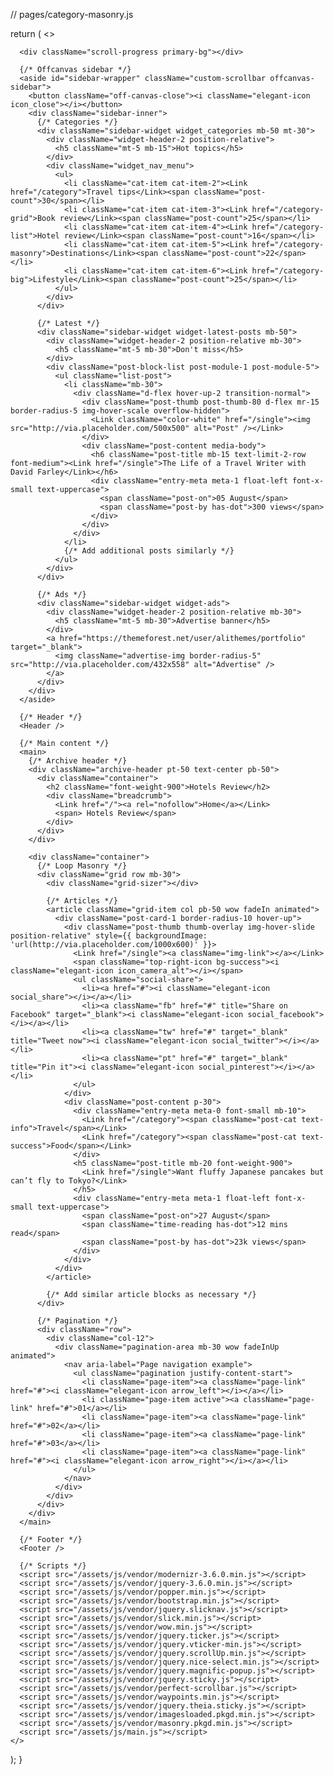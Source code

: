 // pages/category-masonry.js

  return (
    <>
      <Head>
        <meta charSet="utf-8" />
        <meta httpEquiv="x-ua-compatible" content="ie=edge" />
        <title>Stories - Category Masonry</title>
        <meta name="description" content="" />
        <meta name="viewport" content="width=device-width, initial-scale=1" />
        <link rel="shortcut icon" href="/assets/imgs/theme/favicon.png" />
        <link rel="stylesheet" href="/assets/css/style.css" />
        <link rel="stylesheet" href="/assets/css/widgets.css" />
        <link rel="stylesheet" href="/assets/css/responsive.css" />
      </Head>

      <div className="scroll-progress primary-bg"></div>

      {/* Offcanvas sidebar */}
      <aside id="sidebar-wrapper" className="custom-scrollbar offcanvas-sidebar">
        <button className="off-canvas-close"><i className="elegant-icon icon_close"></i></button>
        <div className="sidebar-inner">
          {/* Categories */}
          <div className="sidebar-widget widget_categories mb-50 mt-30">
            <div className="widget-header-2 position-relative">
              <h5 className="mt-5 mb-15">Hot topics</h5>
            </div>
            <div className="widget_nav_menu">
              <ul>
                <li className="cat-item cat-item-2"><Link href="/category">Travel tips</Link><span className="post-count">30</span></li>
                <li className="cat-item cat-item-3"><Link href="/category-grid">Book review</Link><span className="post-count">25</span></li>
                <li className="cat-item cat-item-4"><Link href="/category-list">Hotel review</Link><span className="post-count">16</span></li>
                <li className="cat-item cat-item-5"><Link href="/category-masonry">Destinations</Link><span className="post-count">22</span></li>
                <li className="cat-item cat-item-6"><Link href="/category-big">Lifestyle</Link><span className="post-count">25</span></li>
              </ul>
            </div>
          </div>

          {/* Latest */}
          <div className="sidebar-widget widget-latest-posts mb-50">
            <div className="widget-header-2 position-relative mb-30">
              <h5 className="mt-5 mb-30">Don't miss</h5>
            </div>
            <div className="post-block-list post-module-1 post-module-5">
              <ul className="list-post">
                <li className="mb-30">
                  <div className="d-flex hover-up-2 transition-normal">
                    <div className="post-thumb post-thumb-80 d-flex mr-15 border-radius-5 img-hover-scale overflow-hidden">
                      <Link className="color-white" href="/single"><img src="http://via.placeholder.com/500x500" alt="Post" /></Link>
                    </div>
                    <div className="post-content media-body">
                      <h6 className="post-title mb-15 text-limit-2-row font-medium"><Link href="/single">The Life of a Travel Writer with David Farley</Link></h6>
                      <div className="entry-meta meta-1 float-left font-x-small text-uppercase">
                        <span className="post-on">05 August</span>
                        <span className="post-by has-dot">300 views</span>
                      </div>
                    </div>
                  </div>
                </li>
                {/* Add additional posts similarly */}
              </ul>
            </div>
          </div>

          {/* Ads */}
          <div className="sidebar-widget widget-ads">
            <div className="widget-header-2 position-relative mb-30">
              <h5 className="mt-5 mb-30">Advertise banner</h5>
            </div>
            <a href="https://themeforest.net/user/alithemes/portfolio" target="_blank">
              <img className="advertise-img border-radius-5" src="http://via.placeholder.com/432x558" alt="Advertise" />
            </a>
          </div>
        </div>
      </aside>

      {/* Header */}
      <Header />

      {/* Main content */}
      <main>
        {/* Archive header */}
        <div className="archive-header pt-50 text-center pb-50">
          <div className="container">
            <h2 className="font-weight-900">Hotels Review</h2>
            <div className="breadcrumb">
              <Link href="/"><a rel="nofollow">Home</a></Link>
              <span> Hotels Review</span>
            </div>
          </div>
        </div>

        <div className="container">
          {/* Loop Masonry */}
          <div className="grid row mb-30">
            <div className="grid-sizer"></div>

            {/* Articles */}
            <article className="grid-item col pb-50 wow fadeIn animated">
              <div className="post-card-1 border-radius-10 hover-up">
                <div className="post-thumb thumb-overlay img-hover-slide position-relative" style={{ backgroundImage: 'url(http://via.placeholder.com/1000x600)' }}>
                  <Link href="/single"><a className="img-link"></a></Link>
                  <span className="top-right-icon bg-success"><i className="elegant-icon icon_camera_alt"></i></span>
                  <ul className="social-share">
                    <li><a href="#"><i className="elegant-icon social_share"></i></a></li>
                    <li><a className="fb" href="#" title="Share on Facebook" target="_blank"><i className="elegant-icon social_facebook"></i></a></li>
                    <li><a className="tw" href="#" target="_blank" title="Tweet now"><i className="elegant-icon social_twitter"></i></a></li>
                    <li><a className="pt" href="#" target="_blank" title="Pin it"><i className="elegant-icon social_pinterest"></i></a></li>
                  </ul>
                </div>
                <div className="post-content p-30">
                  <div className="entry-meta meta-0 font-small mb-10">
                    <Link href="/category"><span className="post-cat text-info">Travel</span></Link>
                    <Link href="/category"><span className="post-cat text-success">Food</span></Link>
                  </div>
                  <h5 className="post-title mb-20 font-weight-900">
                    <Link href="/single">Want fluffy Japanese pancakes but can’t fly to Tokyo?</Link>
                  </h5>
                  <div className="entry-meta meta-1 float-left font-x-small text-uppercase">
                    <span className="post-on">27 August</span>
                    <span className="time-reading has-dot">12 mins read</span>
                    <span className="post-by has-dot">23k views</span>
                  </div>
                </div>
              </div>
            </article>

            {/* Add similar article blocks as necessary */}
          </div>

          {/* Pagination */}
          <div className="row">
            <div className="col-12">
              <div className="pagination-area mb-30 wow fadeInUp animated">
                <nav aria-label="Page navigation example">
                  <ul className="pagination justify-content-start">
                    <li className="page-item"><a className="page-link" href="#"><i className="elegant-icon arrow_left"></i></a></li>
                    <li className="page-item active"><a className="page-link" href="#">01</a></li>
                    <li className="page-item"><a className="page-link" href="#">02</a></li>
                    <li className="page-item"><a className="page-link" href="#">03</a></li>
                    <li className="page-item"><a className="page-link" href="#"><i className="elegant-icon arrow_right"></i></a></li>
                  </ul>
                </nav>
              </div>
            </div>
          </div>
        </div>
      </main>

      {/* Footer */}
      <Footer />

      {/* Scripts */}
      <script src="/assets/js/vendor/modernizr-3.6.0.min.js"></script>
      <script src="/assets/js/vendor/jquery-3.6.0.min.js"></script>
      <script src="/assets/js/vendor/popper.min.js"></script>
      <script src="/assets/js/vendor/bootstrap.min.js"></script>
      <script src="/assets/js/vendor/jquery.slicknav.js"></script>
      <script src="/assets/js/vendor/slick.min.js"></script>
      <script src="/assets/js/vendor/wow.min.js"></script>
      <script src="/assets/js/vendor/jquery.ticker.js"></script>
      <script src="/assets/js/vendor/jquery.vticker-min.js"></script>
      <script src="/assets/js/vendor/jquery.scrollUp.min.js"></script>
      <script src="/assets/js/vendor/jquery.nice-select.min.js"></script>
      <script src="/assets/js/vendor/jquery.magnific-popup.js"></script>
      <script src="/assets/js/vendor/jquery.sticky.js"></script>
      <script src="/assets/js/vendor/perfect-scrollbar.js"></script>
      <script src="/assets/js/vendor/waypoints.min.js"></script>
      <script src="/assets/js/vendor/jquery.theia.sticky.js"></script>
      <script src="/assets/js/vendor/imagesloaded.pkgd.min.js"></script>
      <script src="/assets/js/vendor/masonry.pkgd.min.js"></script>
      <script src="/assets/js/main.js"></script>
    </>
  );
}
